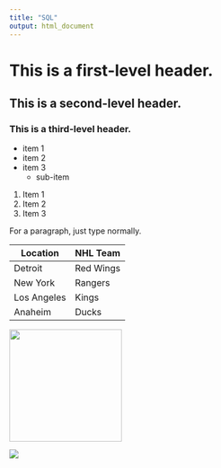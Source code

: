 ```yaml
---
title: "SQL"
output: html_document
---
```


# This is a first-level header.
## This is a second-level header.
### This is a third-level header.

* item 1
* item 2
* item 3
    + sub-item
    
1. Item 1
2. Item 2
3. Item 3
    
For a paragraph, just type normally.

Location | NHL Team
---|---
Detroit | Red Wings
New York | Rangers
Los Angeles | Kings
Anaheim | Ducks

<img src="Chris.jpg" width="200"/>

![](Chris.jpg)
